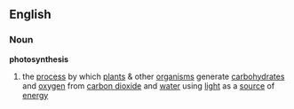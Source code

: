 {{wikipedia}}
==English==
===Noun===
'''photosynthesis'''
#the [[process]] by which [[plant]]s & other [[organism]]s generate [[carbohydrate]]s and [[oxygen]] from [[carbon dioxide]] and [[water]] using [[light]] as a [[source]] of [[energy]]